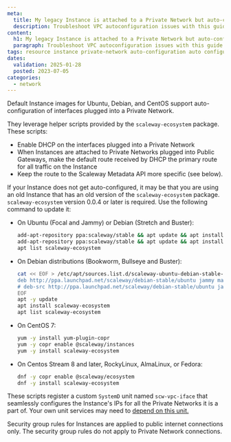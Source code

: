 ```yaml
---
meta:
  title: My legacy Instance is attached to a Private Network but auto-configuration is not working
  description: Troubleshoot VPC autoconfiguration issues with this guide. Find solutions to common problems and ensure smooth network setup on Scaleway.
content:
  h1: My legacy Instance is attached to a Private Network but auto-configuration is not working
  paragraph: Troubleshoot VPC autoconfiguration issues with this guide. Find solutions to common problems and ensure smooth network setup on Scaleway.
tags: resource instance private-network auto-configuration auto configuration dhcp default-route
dates:
  validation: 2025-01-28
  posted: 2023-07-05
categories:
  - network
---
```


Default Instance images for Ubuntu, Debian, and CentOS support auto-configuration of interfaces plugged into a Private Network.

They leverage helper scripts provided by the `scaleway-ecosystem` package. These scripts:

- Enable DHCP on the interfaces plugged into a Private Network
- When Instances are attached to Private Networks plugged into Public Gateways, make the default route received by DHCP the primary route for all traffic on the Instance
- Keep the route to the Scaleway Metadata API more specific (see below).

If your Instance does not get auto-configured, it may be that you are using an old Instance that has an old version of the `scaleway-ecosystem` package. `scaleway-ecosystem` version 0.0.4 or later is required. Use the following command to update it:

- On Ubuntu (Focal and Jammy) or Debian (Stretch and Buster):

    ```bash
    add-apt-repository ppa:scaleway/stable && apt update && apt install scaleway-ecosystem
    add-apt-repository ppa:scaleway/stable && apt update && apt install scaleway-ecosystem
    apt list scaleway-ecosystem
    ```

- On Debian distributions (Bookworm, Bullseye and Buster):

    ```bash
    cat << EOF > /etc/apt/sources.list.d/scaleway-ubuntu-debian-stable-jammy.list
    deb http://ppa.launchpad.net/scaleway/debian-stable/ubuntu jammy main
    # deb-src http://ppa.launchpad.net/scaleway/debian-stable/ubuntu jammy main
    EOF
    apt -y update
    apt install scaleway-ecosystem
    apt list scaleway-ecosystem
    ```

- On CentOS 7:

    ```bash
    yum -y install yum-plugin-copr
    yum -y copr enable @scaleway/instances
    yum -y install scaleway-ecosystem
    ```

- On Centos Stream 8 and later, RockyLinux, AlmaLinux, or Fedora:

    ```bash
    dnf -y copr enable @scaleway/ecosystem
    dnf -y install scaleway-ecosystem
    ```

These scripts register a custom `SystemD` unit named `scw-vpc-iface` that seamlessly configures the Instance's IPs for all the Private Networks it is a part of. Your own unit services may need to [depend on this unit.](https://www.freedesktop.org/software/systemd/man/systemd.unit.html#Wants=)

<Message type="tip">
  Security group rules for Instances are applied to public internet connections only. The security group rules do not apply to Private Network connections.
</Message>